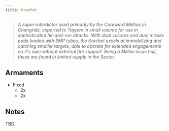 ```yaml
---
title: Krechet
---
```



> *A super-interdictor used primarily by the Coreward Militias in Chengridz, exported to Taypan in small volume for use in sophisticated hit-and-run attacks. With dual vulcans and dual missile pods loaded with EMP tubes, the Krechet excels at immobilizing and catching smaller targets, able to operate for extended engagements on it's own without external fire support. Being a Militia-issue hull, these are found in limited supply in the Sector.*

## Armaments

* Fixed
  * 2x <ShipWeapon weaponID="NTVulcanTurret" />
  * 2x <ShipWeapon weaponID="ShuttleGunKurosawa" />

## Notes

TBD.